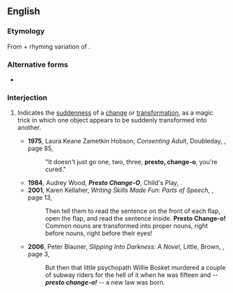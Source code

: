 {{also|presto changeo}}
==English==

===Etymology===
From {{m|en|presto}} + rhyming variation of {{m|en|change}}.

===Alternative forms===
* {{l|en|presto chango}}

===Interjection===
{{en-interj}}

# {{lb|en|informal}} Indicates the [[suddenness]] of a [[change]] or [[transformation]], as a magic trick in which one object appears to be suddenly transformed into another.
#* '''1975''', Laura Keane Zametkin Hobson, ''Consenting Adult'', Doubleday, {{ISBN|0385034989}}, page 85,
#*: "It doesn't just go one, two, three, '''presto, change-o''', you're cured."
#* '''1984''', Audrey Wood, '''''Presto Change-O''''', Child's Play, {{ISBN|0859531813}}.
#* '''2001''', Karen Kellaher, ''Writing Skills Made Fun: Parts of Speech'', {{ISBN|0439170338}}, page 13,
#*: Then tell them to read the sentence on the front of each flap, open the flap, and read the sentence inside. '''Presto Change-o!''' Common nouns are transformed into proper nouns, right before nouns, right before their eyes!
#* '''2006''', Peter Blauner, ''Slipping Into Darkness: A Novel'', Little, Brown, {{ISBN|0316098663}}, page 3,
#*: But then that little psychopath Willie Bosket murdered a couple of subway riders for the hell of it when he was fifteen and -- '''''presto change-o!''''' -- a new law was born.